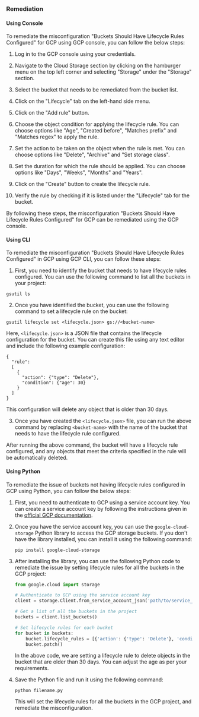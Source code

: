 ### Remediation

#### Using Console

To remediate the misconfiguration "Buckets Should Have Lifecycle Rules Configured" for GCP using GCP console, you can follow the below steps:

1. Log in to the GCP console using your credentials.

2. Navigate to the Cloud Storage section by clicking on the hamburger menu on the top left corner and selecting "Storage" under the "Storage" section.

3. Select the bucket that needs to be remediated from the bucket list.

4. Click on the "Lifecycle" tab on the left-hand side menu.

5. Click on the "Add rule" button.

6. Choose the object condition for applying the lifecycle rule. You can choose options like "Age", "Created before", "Matches prefix" and "Matches regex" to apply the rule.

7. Set the action to be taken on the object when the rule is met. You can choose options like "Delete", "Archive" and "Set storage class".

8. Set the duration for which the rule should be applied. You can choose options like "Days", "Weeks", "Months" and "Years".

9. Click on the "Create" button to create the lifecycle rule.

10. Verify the rule by checking if it is listed under the "Lifecycle" tab for the bucket.

By following these steps, the misconfiguration "Buckets Should Have Lifecycle Rules Configured" for GCP can be remediated using the GCP console.

#### Using CLI

To remediate the misconfiguration "Buckets Should Have Lifecycle Rules Configured" in GCP using GCP CLI, you can follow these steps:

1. First, you need to identify the bucket that needs to have lifecycle rules configured. You can use the following command to list all the buckets in your project:

```
gsutil ls
```

2. Once you have identified the bucket, you can use the following command to set a lifecycle rule on the bucket:

```
gsutil lifecycle set <lifecycle.json> gs://<bucket-name>
```

Here, `<lifecycle.json>` is a JSON file that contains the lifecycle configuration for the bucket. You can create this file using any text editor and include the following example configuration:

```
{
  "rule":
  [
    {
      "action": {"type": "Delete"},
      "condition": {"age": 30}
    }
  ]
}
```

This configuration will delete any object that is older than 30 days.

3. Once you have created the `<lifecycle.json>` file, you can run the above command by replacing `<bucket-name>` with the name of the bucket that needs to have the lifecycle rule configured.

After running the above command, the bucket will have a lifecycle rule configured, and any objects that meet the criteria specified in the rule will be automatically deleted.

#### Using Python

To remediate the issue of buckets not having lifecycle rules configured in GCP using Python, you can follow the below steps:

1. First, you need to authenticate to GCP using a service account key. You can create a service account key by following the instructions given in the [official GCP documentation](https://cloud.google.com/iam/docs/creating-managing-service-account-keys).

2. Once you have the service account key, you can use the `google-cloud-storage` Python library to access the GCP storage buckets. If you don't have the library installed, you can install it using the following command:

   ```
   pip install google-cloud-storage
   ```

3. After installing the library, you can use the following Python code to remediate the issue by setting lifecycle rules for all the buckets in the GCP project:

   ```python
   from google.cloud import storage

   # Authenticate to GCP using the service account key
   client = storage.Client.from_service_account_json('path/to/service_account_key.json')

   # Get a list of all the buckets in the project
   buckets = client.list_buckets()

   # Set lifecycle rules for each bucket
   for bucket in buckets:
       bucket.lifecycle_rules = [{'action': {'type': 'Delete'}, 'condition': {'age': 30}}]
       bucket.patch()
   ```

   In the above code, we are setting a lifecycle rule to delete objects in the bucket that are older than 30 days. You can adjust the age as per your requirements.

4. Save the Python file and run it using the following command:

   ```
   python filename.py
   ```

   This will set the lifecycle rules for all the buckets in the GCP project, and remediate the misconfiguration.


